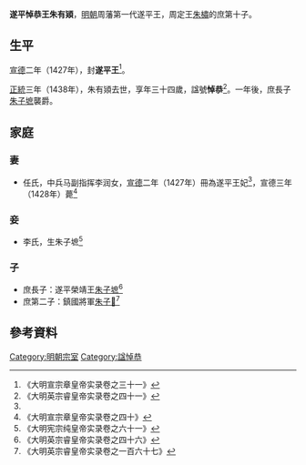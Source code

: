 '''遂平悼恭王朱有熲'''{{BD|1405年||1438年||catIdx=Z朱}}，[[明朝|明朝]]周藩第一代遂平王，周定王[[朱橚|朱橚]]的庶第十子。

==生平==
[[宣德|宣德]]二年（1427年），封'''遂平王'''<ref name="#1">《大明宣宗章皇帝实录卷之三十一》</ref>。

[[正統_(明朝)|正統]]三年（1438年），朱有熲去世，享年三十四歲，諡號'''悼恭'''<ref>《大明英宗睿皇帝实录卷之四十一》</ref>。一年後，庶長子[[朱子墌|朱子墌]]襲爵。

==家庭==
===妻===
*任氏，中兵马副指挥李润女，[[宣德|宣德]]二年（1427年）冊為遂平王妃<ref name="#1"/>，宣德三年（1428年）薨<ref>《大明宣宗章皇帝实录卷之四十》</ref>

===妾===
*李氏，生朱子墌<ref>《大明宪宗纯皇帝实录卷之六十一》</ref>

===子===
*庶長子：遂平榮靖王[[朱子墌|朱子墌]]<ref>《大明英宗睿皇帝实录卷之四十六》</ref>
*庶第二子：鎮國將軍[[朱子𡐾|朱子𡐾]]<ref>《大明英宗睿皇帝实录卷之一百六十七》</ref>

==參考資料==
{{reflist|2}}

{{s-start}}
{{s-none|無|[[明朝|明政府]]封之}}
{{s-ttl|title=[[明朝藩王列表_(周王系)#遂平國|明遂平國國王]]|years=1427年－1438年}}
{{s-aft|after=子榮靖王[[朱子墌|朱子墌]]}}
{{end}}

[[Category:明朝宗室|Category:明朝宗室]]
[[Category:諡悼恭|Category:諡悼恭]]